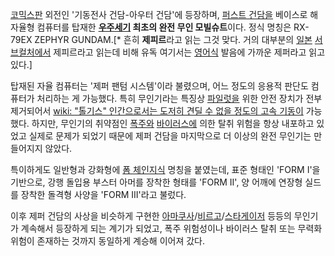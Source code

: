 [[코믹스]]판 외전인 '기동전사 건담-아우터 건담'에 등장하며, [[퍼스트 건담]]을 베이스로 해 자율형 컴퓨터를 탑재한 '''[[우주세기]] 최초의 완전 무인 모빌슈트'''이다. 정식 명칭은 RX-79EX ZEPHYR GUNDAM.[* 흔히 '''제피르'''라고 읽는 그것 맞다. 거의 대부분의 [[일본]] [[서브컬처]]에서 제피르라고 읽는데 비해 유독 여기서는 [[영어]]식 발음에 가까운 제퍼라고 읽고 있다.]

탑재된 자율 컴퓨터는 '제퍼 팬텀 시스템'이라 불렸으며, 어느 정도의 응용적 판단도 컴퓨터가 처리하는 게 가능했다. 특히 무인기라는 특징상 [[파일럿]]을 위한 안전 장치가 전부 제거되어서 [[wiki: "톨기스" 인간으로서는 도저히 견딜 수 없을 정도의 고속 기동]]이 가능했다. 하지만, 무인기의 취약점인 [[폭주]]와 [[바이러스]]에 의한 탈취 위험을 항상 내포하고 있었고 실제로 문제가 되었기 때문에 제퍼 건담을 마지막으로 더 이상의 완전 무인기는 만들어지지 않았다.

특이하게도 일반형과 강화형에 [[폼 체인지]]식 명칭을 붙였는데, 표준 형태인 'FORM I'을 기반으로, 강행 돌입용 부스터 아머를 장착한 형태를 'FORM II', 양 어깨에 연장형 실드를 장착한 돌격형 사양을 'FORM III'라고 불렀다.

이후 제퍼 건담의 사상을 비슷하게 구현한 [[아마쿠사]]/[[비르고]]/[[스타게이저]] 등등의 무인기가 계속해서 등장하게 되는 계기가 되었고, 폭주 위험성이나 바이러스 탈취 또는 무력화 위험이 존재하는 것까지 동일하게 계승해 이어져 갔다.
